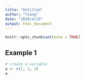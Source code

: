 ```yaml
---
title: "Untitled"
author: "Tzang"
date: "2020/4/10"
output: html_document
---
```


```r
knitr::opts_chunk$set(echo = TRUE)
```

## Example 1

```r
# create a variable
a <- c(1, 2, 3)
a
```



